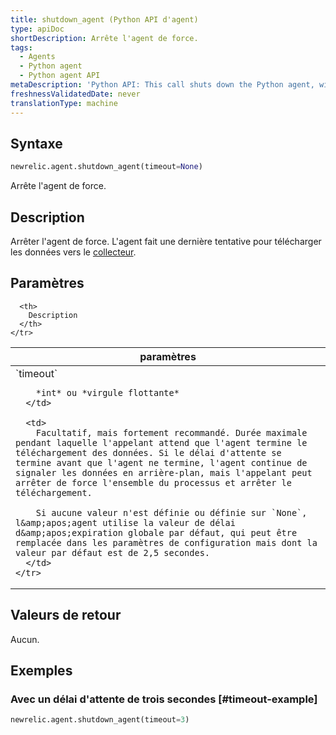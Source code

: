 ```yaml
---
title: shutdown_agent (Python API d'agent)
type: apiDoc
shortDescription: Arrête l'agent de force.
tags:
  - Agents
  - Python agent
  - Python agent API
metaDescription: 'Python API: This call shuts down the Python agent, with an optional timeout value.'
freshnessValidatedDate: never
translationType: machine
---
```


## Syntaxe

```py
newrelic.agent.shutdown_agent(timeout=None)
```

Arrête l'agent de force.

## Description

Arrêter l'agent de force. L'agent fait une dernière tentative pour télécharger les données vers le [collecteur](/docs/accounts-partnerships/education/getting-started-new-relic/glossary#collector).

## Paramètres

<table>
  <thead>
    <tr>
      <th width="25%">
        paramètres
      </th>

      <th>
        Description
      </th>
    </tr>
  </thead>

  <tbody>
    <tr>
      <td>
        `timeout`

        *int* ou *virgule flottante*
      </td>

      <td>
        Facultatif, mais fortement recommandé. Durée maximale pendant laquelle l'appelant attend que l'agent termine le téléchargement des données. Si le délai d'attente se termine avant que l'agent ne termine, l'agent continue de signaler les données en arrière-plan, mais l'appelant peut arrêter de force l'ensemble du processus et arrêter le téléchargement.

        Si aucune valeur n'est définie ou définie sur `None`, l&amp;apos;agent utilise la valeur de délai d&amp;apos;expiration globale par défaut, qui peut être remplacée dans les paramètres de configuration mais dont la valeur par défaut est de 2,5 secondes.
      </td>
    </tr>
  </tbody>
</table>

## Valeurs de retour

Aucun.

## Exemples

### Avec un délai d'attente de trois secondes [#timeout-example]

```py
newrelic.agent.shutdown_agent(timeout=3)
```